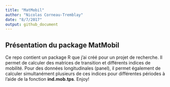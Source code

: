 ```yaml
---
title: "MatMobil"
author: "Nicolas Corneau-Tremblay"
date: "8/7/2017"
output: github_document
---
```


## Présentation du package MatMobil

Ce repo contient un package R que j'ai créé pour un projet de recherche. Il permet de calculer des matrices de transition et différents indices de mobilité. Pour des données longitudinales (panel), il permet également de calculer simultanément plusieurs de ces indices pour différentes périodes à l'aide de la fonction **ind.mob.tps**.
Enjoy!